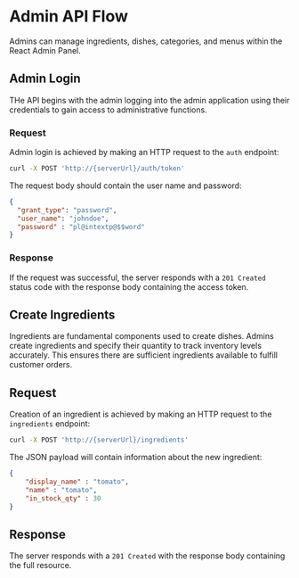 # Admin API Flow

Admins can manage ingredients, dishes, categories, and menus within the React Admin Panel.

## Admin Login

THe API begins with the admin logging into the admin application using their credentials to gain access to administrative functions.

### Request

Admin login is achieved by making an HTTP request to the ```auth``` endpoint:

```bash
curl -X POST 'http://{serverUrl}/auth/token'
```
The request body should contain the user name and password:

```json
{
  "grant_type": "password",
  "user_name": "johndoe",
  "password" : "pl@intextp@$$word"
}
```

### Response

If the request was successful, the server responds with a `201 Created` status code with the response body containing the access token.

## Create Ingredients

Ingredients are fundamental components used to create dishes. Admins create ingredients and specify their quantity to track inventory levels accurately. This ensures there are sufficient ingredients available to fulfill customer orders. 

## Request

Creation of an ingredient is achieved by making an HTTP request to the ``` ingredients``` endpoint:

```bash
curl -X POST 'http://{serverUrl}/ingredients'
```

The JSON payload will contain information about the new ingredient:

```json
{
    "display_name" : "tomato",
    "name" : "tomato",
    "in_stock_qty" : 30
}
```

## Response

The server responds with a `201 Created` with the response body containing the full resource.

